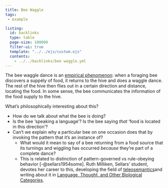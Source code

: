 ```yaml
---
title: Bee Waggle
tags: 
 - example

listing:
  id: backlinks
  type: table
  page-size: 100000
  filter-ui: true
  template: "../../ejs/custom.ejs"
  contents:
    - ../../backlinks/bee waggle.yml
---
```


The bee waggle dance is an [empirical phenomenon](https://en.wikipedia.org/wiki/Waggle_dance): when a 
foraging bee discovers a suppély of food, it returns to the hive and does a 
waggle dance. The rest of the hive then flies out in a certain direction and 
distance, locating the food. In some sense, the bee communicates the information 
of the food supply to the hive.

What's philosophically interesting about this?

- How do we talk about what the bee is doing?
- Is the bee 'speaking a language'? Is the bee saying *that* 'food is located in 
  this direction'?
- Can't we explain why a particular bee on one occasion does that by invoking 
  the pattern that it's an instance of?
    - What would it mean to say of a bee returning from a food source that its 
      turnings and wiggling has occurred *because* they're part of a complete 
      dance?
    - This is related to distinction of pattern-governed vs rule-obeying 
      behavior [-@sellars1954some]. Ruth Milliken, Sellars' student, devotes her 
      career to this, developing the field of [teleosemantics](/docs/phil/Teleosemantics.html)and writing about 
      it in [Language, Thought, and Other Biological Categories](/docs/phil/Language, Thought, and Other Biological Categories.html).
